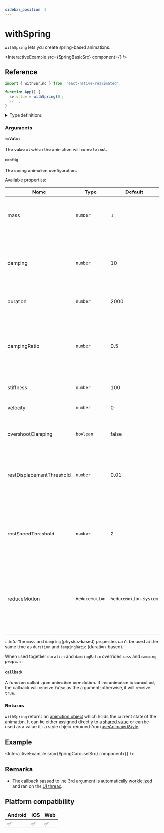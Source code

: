 ```yaml
---
sidebar_position: 2
---
```


# withSpring

`withSpring` lets you create spring-based animations.


<InteractiveExample src={SpringBasicSrc} component={<SpringBasic />} />

## Reference

```javascript
import { withSpring } from 'react-native-reanimated';

function App() {
  sv.value = withSpring(0);
  // ...
}
```

<details>
<summary>Type definitions</summary>

```typescript
type AnimatableValue = number | string | number[];

interface WithSpringConfig {
  damping?: number;
  mass?: number;
  stiffness?: number;
  overshootClamping?: boolean;
  restSpeedThreshold?: number;
  restDisplacementThreshold?: number;
  velocity?: number;
  reduceMotion?: ReduceMotion;
}

function withSpring<T extends AnimatableValue>(
  toValue: T,
  config?: WithSpringConfig,
  callback?: (finished?: boolean, current?: AnimatableValue) => void
): T;

enum ReduceMotion {
  System = 'system',
  Always = 'always',
  Never = 'never',
}
```

</details>

### Arguments

#### `toValue`

The value at which the animation will come to rest.

#### `config` <Optional />

The spring animation configuration.


<InteractivePlayground usePlayground={useSpringPlayground} />

Available properties:

| Name                      | Type           | Default               | Description                                                                                                               |
| ------------------------- | -------------- | --------------------- | ------------------------------------------------------------------------------------------------------------------------- |
| mass                      | `number`       | 1                     | The weight of the spring. Reducing this value makes the animation faster.                                                 |
| damping                   | `number`       | 10                    | How quickly a spring slows down. Higher damping means the spring will come to rest faster.                                |
| duration                  | `number`       | 2000                  | Length of the animation (in milliseconds).                                                                                |
| dampingRatio              | `number`       | 0.5                   | How damped the spring is. Value `1` means the spring is critically damped, and value `>1` means the spring is overdamped. |
| stiffness                 | `number`       | 100                   | How bouncy the spring is.                                                                                                 |
| velocity                  | `number`       | 0                     | Initial velocity applied to the spring equation.                                                                          |
| overshootClamping         | `boolean`      | false                 | Whether a spring can bounce over the `toValue`.                                                                           |
| restDisplacementThreshold | `number`       | 0.01                  | The displacement below which the spring will snap to `toValue` without further oscillations.                              |
| restSpeedThreshold        | `number`       | 2                     | The speed in pixels per second from which the spring will snap to `toValue` without further oscillations.                 |
| reduceMotion              | `ReduceMotion` | `ReduceMotion.System` | A parameter that determines how the animation responds to the device's reduced motion accessibility setting.              |

:::info
The `mass` and `damping` (physics-based) properties can't be used at the same time as `duration` and `dampingRatio` (duration-based).

When used together `duration` and `dampingRatio` overrides `mass` and `damping` props.
:::

#### `callback` <Optional />

A function called upon animation completion. If the animation is cancelled, the callback will receive `false` as the argument; otherwise, it will receive `true`.

### Returns

`withSpring` returns an [animation object](/docs/fundamentals/glossary#animation-object) which holds the current state of the animation. It can be either assigned directly to a [shared value](/docs/fundamentals/glossary#shared-value) or can be used as a value for a style object returned from [useAnimatedStyle](docs/core/useAnimatedStyle).

## Example


<InteractiveExample src={SpringCarouselSrc} component={<SpringCarousel />} />

## Remarks

- The callback passed to the 3rd argument is automatically [workletized](/docs/fundamentals/glossary#to-workletize) and ran on the [UI thread](/docs/fundamentals/glossary#ui-thread).

## Platform compatibility

<div className="platform-compatibility">

| Android | iOS | Web |
| ------- | --- | --- |
| ✅      | ✅  | ✅  |

</div>
